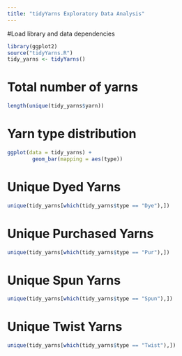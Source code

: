 ```yaml
---
title: "tidyYarns Exploratory Data Analysis"
---
```

#Load library and data dependencies
```r
library(ggplot2)
source("tidyYarns.R")
tidy_yarns <- tidyYarns()
```


# Total number of yarns
```r
length(unique(tidy_yarns$yarn))
```

# Yarn type distribution
```r
ggplot(data = tidy_yarns) +
        geom_bar(mapping = aes(type))
```

# Unique Dyed Yarns
```r
unique(tidy_yarns[which(tidy_yarns$type == "Dye"),])

```



# Unique Purchased Yarns
```r
unique(tidy_yarns[which(tidy_yarns$type == "Pur"),])
```

# Unique Spun Yarns

```r
unique(tidy_yarns[which(tidy_yarns$type == "Spun"),])
```

# Unique Twist Yarns

```r
unique(tidy_yarns[which(tidy_yarns$type == "Twist"),])
```

